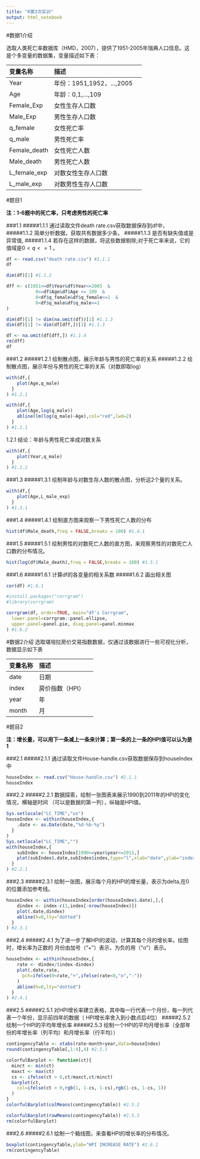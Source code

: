 ```yaml
---
title: "R第3次实训"
output: html_notebook
---
```


#数据1介绍

选取人类死亡率数据库（HMD，2007），提供了1951-2005年瑞典人口信息。这是个多变量的数据集，变量描述如下表：

|变量名称 |描述 |
| :- | :- | :- | 
|Year |年份：1951,1952，…,2005 |
|Age |年龄：0,1,…,109 |
|Female_Exp |女性生存人口数 |
|Male_Exp |男性生存人口数 |
|q_female |女性死亡率 |
|q_male |男性死亡率 |
|Female_death |女性死亡人数 |
|Male_death |男性死亡人数 |
|L_female_exp |对数女性生存人口数 |
|L_male_exp |对数男性生存人口数|

#题目1

**注：1-6题中的死亡率，只考虑男性的死亡率**

###1.1
#####1.1.1 通过读取文件death rate.csv获取数据保存到df中，
#####1.1.2 简单分析数据，获取共有数据多少条，
#####1.1.3 是否有缺失值或是异常值,
#####1.1.4 若存在这样的数据，将这些数据剔除;对于死亡率来说，它的值域是$0<q<=1$ 。
```r
df <- read.csv("death rate.csv") #1.1.1
df
```
```r
dim(df)[1] #1.1.2
```
```r
dff <- c(1951<=df$Year&df$Year<=2005  &  
           0<=df$Age&df$Age <= 109  &  
           0<df$q_female&df$q_female<=1  &  
           0<df$q_male&df$q_male<=1
)

dim(df)[1] != dim(na.omit(df))[1] #1.1.3
dim(df)[1] != dim(df[dff,])[1] #1.1.3
```
```r
df <- na.omit(df[dff,]) #1.1.4
rm(dff)
df
```
###1.2
#####1.2.1 绘制散点图，展示年龄与男性的死亡率的关系
#####1.2.2 绘制散点图，展示年份与男性的死亡率的关系（对数即取log）
```r
with(df,{
    plot(Age,q_male)
  }
) #1.2.1
```
```r
with(df,{
    plot(Age,log(q_male))
    abline(lm(log(q_male)~Age),col="red",lwd=2)
  }
) #1.2.1 
```
1.2.1 结论：年龄与男性死亡率成对数关系
```r
with(df,{
    plot(Year,q_male)
  }
) #1.2.2 
```
###1.3
#####1.3.1 绘制年龄与对数生存人数的散点图，分析这2个量的关系。
```r
with(df,{
    plot(Age,L_male_exp)
  }
) #1.3.1
```
###1.4
#####1.4.1 绘制直方图来观察一下男性死亡人数的分布
```r
hist(df$Male_death,freq = FALSE,breaks = 100) #1.4.1
```
###1.5
#####1.5.1 绘制男性的对数死亡人数的直方图，来观察男性的对数死亡人口数的分布情况。
```r
hist(log(df$Male_death),freq = FALSE,breaks = 100) #1.5.1
```
###1.6
#####1.6.1 计算df的各变量的相关系数
#####1.6.2 画出相关图
```r
cor(df) #1.6.1
```
```r
#install.packages("corrgram")
#library(corrgram)

corrgram(df, order=TRUE, main="df's Corrgram",
  lower.panel=corrgram::panel.ellipse,
  upper.panel=panel.pie, diag.panel=panel.minmax
) #1.6.2
```
#数据2介绍
选取堪培拉房价交易指数数据，仅通过该数据进行一些可视化分析，数据显示如下表

|变量名称 |描述 |
| :- | :- | :- | 
|date |日期 |
|index |房价指数（HPI） |
|year |年 |
|month |月 |

#题目2

**注：增长量，可以用下一条减上一条来计算；第一条的上一条的HPI值可以认为是1**

###2.1
#####2.1.1 通过读取文件House-handle.csv获取数据保存到houseIndex中
```r
houseIndex <- read.csv("House-handle.csv") #2.1.1
houseIndex
```
###2.2
#####2.2.1 数据探索，绘制一张图表来展示1990到2011年的HPI的变化情况，横轴是时间 （可以是数据的第一列），纵轴是HPI值。 
```r
Sys.setlocale("LC_TIME","us")
houseIndex <- within(houseIndex,{
    .date <- as.Date(date,"%d-%b-%y")
  }
)
Sys.setlocale("LC_TIME","")
with(houseIndex,{
    subIndex <- houseIndex[1990<=year&year<=2011,]
    plot(subIndex$.date,subIndex$index,type="l",xlab="date",ylab="index",main="HIP(Canberra) 1990~2011")
  }
) #2.2.1
```
###2.3
#####2.3.1 绘制一张图，展示每个月的HPI的增长量，表示为delta,在0的位置添加参考线。 
```r
houseIndex <- within(houseIndex[order(houseIndex$.date),],{
    dindex <- index-c(1,index[-nrow(houseIndex)])
    plot(.date,dindex)
    abline(h=0,lty="dotted")
  }
) #2.3.1
```
###2.4
#####2.4.1 为了进一步了解HPI的波动，计算其每个月的增长率。绘图时，增长率为正数的 月份由加号（“+”）表示，为负的用（“o”）表示。 
```r
houseIndex <- within(houseIndex,{
    rate <- dindex/(index-dindex)
    plot(.date,rate,
      pch=ifelse(0<rate,"+",ifelse(rate<0,"o","-"))
    )
    abline(h=0,lty="dotted")
  }
) #2.4.1
```
###2.5
#####2.5.1 对HPI增长率建立表格，其中每一行代表一个月份，每一列代表一个年份，显示前四年的数据（ HPI增长率舍入到小数点后4位）
#####2.5.2 绘制一个HPI的平均年增长率
#####2.5.3 绘制一个HPI的平均月增长率（全部年份的年增长率（列平均）和月增长率（行平均））
```r
contingencyTable <- xtabs(rate~month+year,data=houseIndex)
round(contingencyTable[,1:4],4) #2.5.1
```
```r
colorfulBarplot <- function(ct){ 
  minct <- min(ct)
  maxct <- max(ct)
  cs <- ifelse(ct > 0,ct/maxct,ct/minct)
  barplot(ct,
    col=ifelse(ct > 0,rgb(1, 1-cs, 1-cs),rgb(1-cs, 1-cs, 1))
  )
} 
colorfulBarplot(colMeans(contingencyTable)) #2.5.2
```
```r
colorfulBarplot(rowMeans(contingencyTable)) #2.5.3
rm(colorfulBarplot)
```
###2.6
#####2.6.1 绘制一个箱线图，来查看HPI的增长率的分布情况。 
```r
boxplot(contingencyTable,ylab="HPI INCREASE RATE") #2.6.1
rm(contingencyTable)
```
